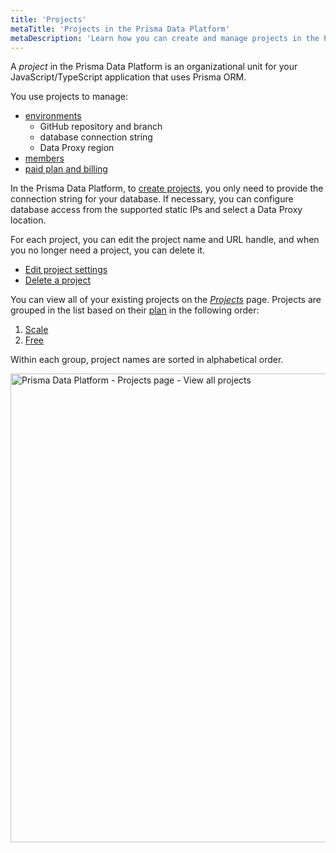 ```yaml
---
title: 'Projects'
metaTitle: 'Projects in the Prisma Data Platform'
metaDescription: 'Learn how you can create and manage projects in the Prisma Data Platform'
---
```


<TopBlock>

A _project_ in the Prisma Data Platform is an organizational unit for your JavaScript/TypeScript application that uses Prisma ORM.

You use projects to manage:

- [environments](/data-platform/environments)
  - GitHub repository and branch
  - database connection string
  - Data Proxy region
- [members](/data-platform/members)
- [paid plan and billing](/data-platform/billing/plans-and-quotas)

In the Prisma Data Platform, to [create projects](/data-platform/projects/create), you only need to provide the connection string for your database. If necessary, you can configure database access from the supported static IPs and select a Data Proxy location.

For each project, you can edit the project name and URL handle, and when you no longer need a project, you can delete it.

- [Edit project settings](/data-platform/projects/edit-settings)
- [Delete a project](/data-platform/projects/delete-project)

You can view all of your existing projects on the [_Projects_](https://cloud.prisma.io/projects) page. Projects are grouped in the list based on their [plan](/data-platform/billing/plans-and-quotas) in the following order:

1. [Scale](/data-platform/billing/plans-and-quotas#strongscalestrong-plan)
2. [Free](/data-platform/billing/plans-and-quotas#strongfreestrong-plan)

Within each group, project names are sorted in alphabetical order.

<img
  src="https://res.cloudinary.com/prismaio/image/upload/v1666909657/docs/pdp/create-manage-projects/prisma-data-platform-projects-page_o8vj8i.png"
  alt="Prisma Data Platform - Projects page - View all projects"
  width="750px"
/>

</TopBlock>
